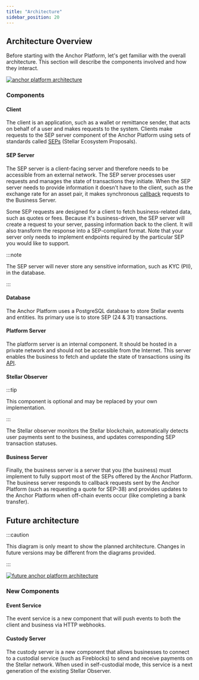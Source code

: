 ```yaml
---
title: "Architecture"
sidebar_position: 20
---
```


## Architecture Overview

Before starting with the Anchor Platform, let's get familiar with the overall architecture. This section will describe the components involved and how they interact.

[![anchor platform architecture](/assets/anchor-platform-architecture.png)](/assets/anchor-platform-architecture.png)

### Components

#### Client

The client is an application, such as a wallet or remittance sender, that acts on behalf of a user and makes requests to the system. Clients make requests to the SEP server component of the Anchor Platform using sets of standards called [SEPs][seps] (Stellar Ecosystem Proposals).

#### SEP Server

The SEP server is a client-facing server and therefore needs to be accessible from an external network. The SEP server processes user requests and manages the state of transactions they initiate. When the SEP server needs to provide information it doesn't have to the client, such as the exchange rate for an asset pair, it makes synchronous [callback][callback-api] requests to the Business Server.

Some SEP requests are designed for a client to fetch business-related data, such as quotes or fees. Because it's business-driven, the SEP server will create a request to your server, passing information back to the client. It will also transform the response into a SEP-compliant format. Note that your server only needs to implement endpoints required by the particular SEP you would like to support.

:::note

The SEP server will never store any sensitive information, such as KYC (PII), in the database.

:::

#### Database

The Anchor Platform uses a PostgreSQL database to store Stellar events and entities. Its primary use is to store SEP (24 & 31) transactions.

#### Platform Server

The platform server is an internal component. It should be hosted in a private network and should not be accessible from the Internet. This server enables the business to fetch and update the state of transactions using its [API][platform-api].

#### Stellar Observer

:::tip

This component is optional and may be replaced by your own implementation.

:::

The Stellar observer monitors the Stellar blockchain, automatically detects user payments sent to the business, and updates corresponding SEP transaction statuses.

#### Business Server

Finally, the business server is a server that you (the business) must implement to fully support most of the SEPs offered by the Anchor Platform. The business server responds to callback requests sent by the Anchor Platform (such as requesting a quote for SEP-38) and provides updates to the Anchor Platform when off-chain events occur (like completing a bank transfer).

## Future architecture

:::caution

This diagram is only meant to show the planned architecture. Changes in future versions may be different from the diagrams provided.

:::

[![future anchor platform architecture](/assets/anchor-platform-architecture-2.png)](/assets/anchor-platform-architecture-2.png)

### New Components

#### Event Service

The event service is a new component that will push events to both the client and business via HTTP webhooks.

#### Custody Server

The custody server is a new component that allows businesses to connect to a custodial service (such as Fireblocks) to send and receive payments on the Stellar network. When used in self-custodial mode, this service is a next generation of the existing Stellar Observer.

[seps]: https://github.com/stellar/stellar-protocol/blob/master/ecosystem/README.md
[platform-api]: ../resources/README.mdx
[callback-api]: ../callbacks/README.mdx
